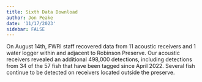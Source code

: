 ```yaml
---
title: Sixth Data Download
author: Jon Peake
date: '11/17/2023'
sidebar: FALSE
---
```


On August 14th, FWRI staff recovered data from 11 acoustic receivers and 1 water logger within and adjacent to Robinson Preserve. Our acoustic receivers revealed an additional 498,000 detections, including detections from 34 of the 57 fish that have been tagged since April 2022. Several fish continue to be detected on receivers located outside the preserve.

